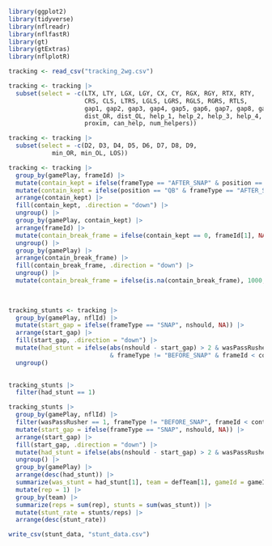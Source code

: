 ```r
library(ggplot2)
library(tidyverse)
library(nflreadr)
library(nflfastR)
library(gt)
library(gtExtras)
library(nflplotR)
```

```r
tracking <- read_csv("tracking_2wg.csv")
```
```r
tracking <- tracking |>
  subset(select = -c(LTX, LTY, LGX, LGY, CX, CY, RGX, RGY, RTX, RTY,
                     CRS, CLS, LTRS, LGLS, LGRS, RGLS, RGRS, RTLS,
                     gap1, gap2, gap3, gap4, gap5, gap6, gap7, gap8, gap9, gap10,
                     dist_OR, dist_OL, help_1, help_2, help_3, help_4,
                     proxim, can_help, num_helpers))
```

```r
tracking <- tracking |>
  subset(select = -c(D2, D3, D4, D5, D6, D7, D8, D9,
            min_OR, min_OL, LOS))
```




```r
tracking <- tracking |>
  group_by(gamePlay, frameId) |>
  mutate(contain_kept = ifelse(frameType == "AFTER_SNAP" & position == "QB" & outside_RT < 0 & outside_LT < 0, 1, 0)) |>
  mutate(contain_kept = ifelse(position == "QB" & frameType == "AFTER_SNAP", contain_kept, NA)) |>
  arrange(contain_kept) |>
  fill(contain_kept, .direction = "down") |>
  ungroup() |>
  group_by(gamePlay, contain_kept) |>
  arrange(frameId) |>
  mutate(contain_break_frame = ifelse(contain_kept == 0, frameId[1], NA)) |>
  ungroup() |>
  group_by(gamePlay) |> 
  arrange(contain_break_frame) |>
  fill(contain_break_frame, .direction = "down") |>
  ungroup() |>
  mutate(contain_break_frame = ifelse(is.na(contain_break_frame), 1000, contain_break_frame))
  
  
```


```r
tracking_stunts <- tracking |> 
  group_by(gamePlay, nflId) |>
  mutate(start_gap = ifelse(frameType == "SNAP", nshould, NA)) |>
  arrange(start_gap) |>
  fill(start_gap, .direction = "down") |>
  mutate(had_stunt = ifelse(abs(nshould - start_gap) > 2 & wasPassRusher & has_2wg != 1
                            & frameType != "BEFORE_SNAP" & frameId < contain_break_frame, 1, 0)) |>
  ungroup()
  
```

```r
tracking_stunts |>
  filter(had_stunt == 1) 
```


```r
tracking_stunts |> 
  group_by(gamePlay, nflId) |>
  filter(wasPassRusher == 1, frameType != "BEFORE_SNAP", frameId < contain_break_frame) |>
  mutate(start_gap = ifelse(frameType == "SNAP", nshould, NA)) |>
  arrange(start_gap) |>
  fill(start_gap, .direction = "down") |>
  mutate(had_stunt = ifelse(abs(nshould - start_gap) > 2 & wasPassRusher , 1, 0)) |>
  ungroup() |>
  group_by(gamePlay) |> 
  arrange(desc(had_stunt)) |>
  summarize(was_stunt = had_stunt[1], team = defTeam[1], gameId = gameId[1], playId = playId[1]) |>
  mutate(rep = 1) |>
  group_by(team) |>
  summarize(reps = sum(rep), stunts = sum(was_stunt)) |>
  mutate(stunt_rate = stunts/reps) |>
  arrange(desc(stunt_rate))
```

```r
write_csv(stunt_data, "stunt_data.csv")
```

